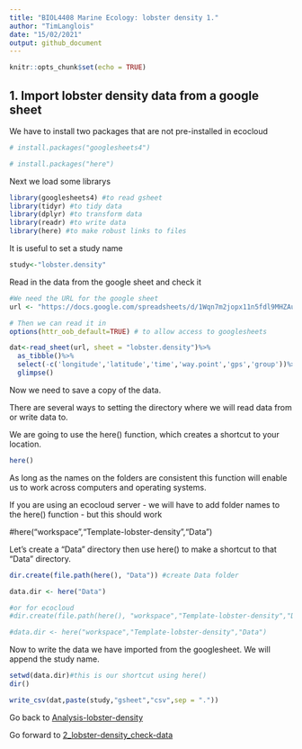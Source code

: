 ```yaml
---
title: "BIOL4408 Marine Ecology: lobster density 1."
author: "TimLanglois"
date: "15/02/2021"
output: github_document
---
```


```r
knitr::opts_chunk$set(echo = TRUE)
```


## 1. Import lobster density data from a google sheet

We have to install two packages that are not pre-installed in ecocloud

```r
# install.packages("googlesheets4")

# install.packages("here")
```




Next we load some librarys
```r
library(googlesheets4) #to read gsheet
library(tidyr) #to tidy data
library(dplyr) #to transform data
library(readr) #to write data
library(here) #to make robust links to files
```

It is useful to set a study name
```r
study<-"lobster.density"
```

Read in the data from the google sheet and check it
```r
#We need the URL for the google sheet
url <- "https://docs.google.com/spreadsheets/d/1Wqn7m2jopx11n5fdl9MHZAujRVkjBusdmIHq_gMhf0A"

# Then we can read it in
options(httr_oob_default=TRUE) # to allow access to googlesheets

dat<-read_sheet(url, sheet = "lobster.density")%>%
  as_tibble()%>%
  select(-c('longitude','latitude','time','way.point','gps','group'))%>%
  glimpse()
```


Now we need to save a copy of the data.

There are several ways to setting the directory where we will read data from or write data to.

We are going to use the here() function, which creates a shortcut to your location.

```r
here()
```

As long as the names on the folders are consistent this function will enable us to work across computers and operating systems.


If you are using an ecocloud server - we will have to add folder names to the here() function - but this should work

#here("workspace","Template-lobster-density","Data")

Let's create a "Data" directory then use here() to make a shortcut to that "Data" directory.
```r
dir.create(file.path(here(), "Data")) #create Data folder

data.dir <- here("Data")

#or for ecocloud
#dir.create(file.path(here(), "workspace","Template-lobster-density","Data")) #create Data folder

#data.dir <- here("workspace","Template-lobster-density","Data")
```


Now to write the data we have imported from the googlesheet.
We will append the study name.
```r
setwd(data.dir)#this is our shortcut using here()
dir()

write_csv(dat,paste(study,"gsheet","csv",sep = "."))

```



Go back to [Analysis-lobster-density](https://github.com/UWA-BIOL4408-Marine-Ecology/Analysis-lobster-density/blob/master/README.md)

Go forward to [2_lobster-density_check-data](https://github.com/UWA-BIOL4408-Marine-Ecology/Analysis-lobster-density/blob/master/2_lobster-density_check-data.md)